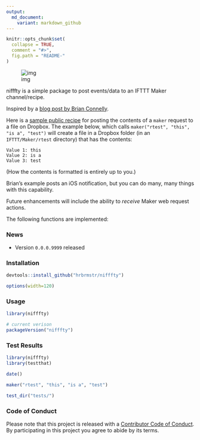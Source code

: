 ```yaml
---
output:
  md_document:
    variant: markdown_github
---
```


<!-- README.md is generated from README.Rmd. Please edit that file -->

```r
knitr::opts_chunk$set(
  collapse = TRUE,
  comment = "#>",
  fig.path = "README-"
)
```

<!-- [![Build Status](https://travis-ci.org/hrbrmstr/nifffty.svg)](https://travis-ci.org/hrbrmstr/nifffty) 
![Project Status: Concept - Minimal or no implementation has been done yet.](http://www.repostatus.org/badges/0.1.0/concept.svg)](http://www.repostatus.org/#concept)
[![CRAN_Status_Badge](http://www.r-pkg.org/badges/version/nifffty)](http://cran.r-project.org/web/packages/nifffty) 
![downloads](http://cranlogs.r-pkg.org/badges/grand-total/nifffty) -->

![img](nifffty.png)

nifffty is a simple package to post events/data to an IFTTT Maker channel/recipe.

Inspired by a [blog post by Brian Connelly](http://bconnelly.net/2015/06/connecting-r-to-everything-with-ifttt/).

Here is a [sample public recipe](https://ifttt.com/recipes/300804-post-maker-event-values-to-dropbox-file) for posting the contents of a `maker` request to a file on Dropbox. The example below, which calls `maker("rtest", "this", "is a", "test")` will create a file in a Dropbox folder (in an `IFTTT/Maker/rtest` directory) that has the contents:

    Value 1: this
    Value 2: is a
    Value 3: test
    
(How the contents is formatted is entirely up to you.)

Brian's example posts an iOS notification, but you can do many, many things with this capability.

Future enhancements will include the ability to _receive_ Maker web request actions.

The following functions are implemented:

### News

- Version `0.0.0.9999` released

### Installation

```r
devtools::install_github("hrbrmstr/nifffty")
```

```r
options(width=120)
```

### Usage

```r
library(nifffty)

# current verison
packageVersion("nifffty")

```

### Test Results

```r
library(nifffty)
library(testthat)

date()

maker("rtest", "this", "is a", "test")

test_dir("tests/")
```

### Code of Conduct

Please note that this project is released with a [Contributor Code of Conduct](CONDUCT.md). 
By participating in this project you agree to abide by its terms.
